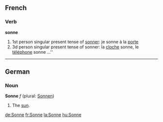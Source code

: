 == French ==
=== Verb ===
'''sonne'''

#1st person singular present tense of [[sonner]]: je sonne à la [[porte]]
#3d person singular present tense of sonner: la [[cloche]] sonne, le [[téléphone]] sonne ...''

----

== German ==
=== Noun ===
'''Sonne''' ''f'' (plural: [[Sonnen]])

#The [[sun]].

[[de:Sonne]]
[[fr:Sonne]]
[[la:Sonne]]
[[hu:Sonne]]